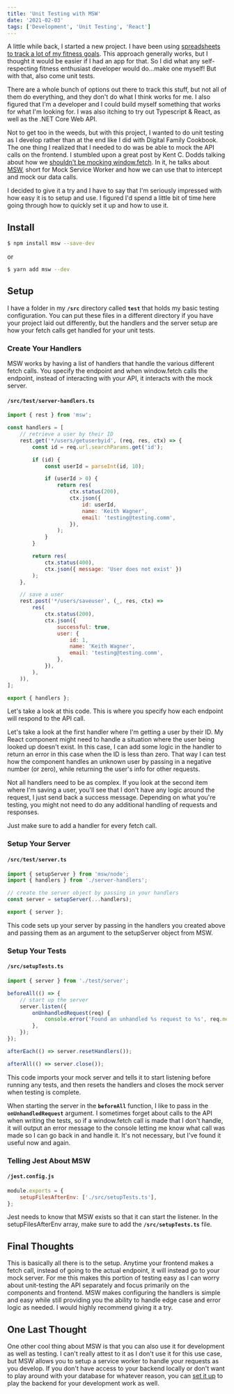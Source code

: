```yaml
---
title: 'Unit Testing with MSW'
date: '2021-02-03'
tags: ['Development', 'Unit Testing', 'React']
---
```


A little while back, I started a new project. I have been using [spreadsheets to track a lot of my fitness goals](https://kpwags.com/2020/01/21/tracking-my-fitness-journey.html). This approach generally works, but I thought it would be easier if I had an app for that. So I did what any self-respecting fitness enthusiast developer would do...make one myself! But with that, also come unit tests.

There are a whole bunch of options out there to track this stuff, but not all of them do everything, and they don't do what I think works for me. I also figured that I'm a developer and I could build myself something that works for what I'm looking for. I was also itching to try out Typescript & React, as well as the .NET Core Web API.

Not to get too in the weeds, but with this project, I wanted to do unit testing as I develop rather than at the end like I did with Digital Family Cookbook. The one thing I realized that I needed to do was be able to mock the API calls on the frontend. I stumbled upon a great post by Kent C. Dodds talking about how we [shouldn't be mocking window.fetch](https://kentcdodds.com/blog/stop-mocking-fetch). In it, he talks about [MSW](https://github.com/mswjs/msw), short for Mock Service Worker and how we can use that to intercept and mock our data calls.

I decided to give it a try and I have to say that I'm seriously impressed with how easy it is to setup and use. I figured I'd spend a little bit of time here going through how to quickly set it up and how to use it.

## Install

```bash
$ npm install msw --save-dev
```

or

```bash
$ yarn add msw --dev
```

## Setup

I have a folder in my **`/src`** directory called **`test`** that holds my basic testing configuration. You can put these files in a different directory if you have your project laid out differently, but the handlers and the server setup are how your fetch calls get handled for your unit tests.

### Create Your Handlers

MSW works by having a list of handlers that handle the various different fetch calls. You specify the endpoint and when window.fetch calls the endpoint, instead of interacting with your API, it interacts with the mock server.

#### `/src/test/server-handlers.ts`

```javascript
import { rest } from 'msw';

const handlers = [
    // retrieve a user by their ID
    rest.get('*/users/getuserbyid', (req, res, ctx) => {
        const id = req.url.searchParams.get('id');

        if (id) {
            const userId = parseInt(id, 10);

            if (userId > 0) {
                return res(
                    ctx.status(200),
                    ctx.json({
                        id: userId,
                        name: 'Keith Wagner',
                        email: 'testing@testing.comm',
                    }),
                );
            }
        }

        return res(
            ctx.status(400),
            ctx.json({ message: 'User does not exist' })
        );
    },

    // save a user
    rest.post('*/users/saveuser', (_, res, ctx) =>
        res(
            ctx.status(200),
            ctx.json({
                successful: true,
                user: {
                    id: 1,
                    name: 'Keith Wagner',
                    email: 'testing@testing.comm',
                },
            }),
        ),
    )),
];

export { handlers };
```

Let's take a look at this code. This is where you specify how each endpoint will respond to the API call.

Let's take a look at the first handler where I'm getting a user by their ID. My React component might need to handle a situation where the user being looked up doesn't exist. In this case, I can add some logic in the handler to return an error in this case when the ID is less than zero. That way I can test how the component handles an unknown user by passing in a negative number (or zero), while returning the user's info for other requests.

Not all handlers need to be as complex. If you look at the second item where I'm saving a user, you'll see that I don't have any logic around the request, I just send back a success message. Depending on what you're testing, you might not need to do any additional handling of requests and responses.

Just make sure to add a handler for every fetch call.

### Setup Your Server

#### `/src/test/server.ts`

```javascript
import { setupServer } from 'msw/node';
import { handlers } from './server-handlers';

// create the server object by passing in your handlers
const server = setupServer(...handlers);

export { server };
```

This code sets up your server by passing in the handlers you created above and passing them as an argument to the setupServer object from MSW.

### Setup Your Tests

#### `/src/setupTests.ts`

```javascript
import { server } from './test/server';

beforeAll(() => {
    // start up the server
    server.listen({
        onUnhandledRequest(req) {
            console.error('Found an unhandled %s request to %s', req.method, req.url.href);
        },
    });
});

afterEach(() => server.resetHandlers());

afterAll(() => server.close());
```

This code imports your mock server and tells it to start listening before running any tests, and then resets the handlers and closes the mock server when testing is complete.

When starting the server in the **`beforeAll`** function, I like to pass in the **`onUnhandledRequest`** argument. I sometimes forget about calls to the API when writing the tests, so if a window.fetch call is made that I don't handle, it will output an error message to the console letting me know what call was made so I can go back in and handle it. It's not necessary, but I've found it useful now and again.

### Telling Jest About MSW

#### `/jest.config.js`

```javascript
module.exports = {
    setupFilesAfterEnv: ['./src/setupTests.ts'],
};
```

Jest needs to know that MSW exists so that it can start the listener. In the setupFilesAfterEnv array, make sure to add the **`/src/setupTests.ts`** file.

## Final Thoughts

This is basically all there is to the setup. Anytime your frontend makes a fetch call, instead of going to the actual endpoint, it will instead go to your mock server. For me this makes this portion of testing easy as I can worry about unit-testing the API separately and focus primarily on the components and frontend. MSW makes configuring the handlers is simple and easy while still providing you the ability to handle edge case and error logic as needed. I would highly recommend giving it a try.

## One Last Thought

One other cool thing about MSW is that you can also use it for development as well as testing. I can't really attest to it as I don't use it for this use case, but MSW allows you to setup a service worker to handle your requests as you develop. If you don't have access to your backend locally or don't want to play around with your database for whatever reason, you can [set it up](https://mswjs.io/docs/getting-started/integrate/browser) to play the backend for your development work as well.
